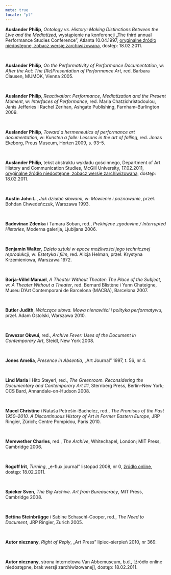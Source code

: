 ```yaml
---
meta: true
locale: "pl"
---
```


**Auslander Philip**, *Ontology vs. History: Making Distinctions Between the Live and the Mediatized*, wystąpienie na konferencji „The third annual Performance Studies Conference”, Atlanta 10.04.1997, [oryginalne źródło niedostępne, zobacz wersję zarchiwizowaną](https://web.archive.org/web/20110716135135/http://webcast.gatech.edu/papers/arch/Auslander.html), dostęp: 18.02.2011.

<br/>

**Auslander Philip**, *On the Performativity of Performance Documentation*, w: *After the Act: The (Re)Presentation of Performance Art*, red. Barbara Clausen, MUMOK, Vienna 2005.

<br/>

**Auslander Philip**, *Reactivation: Performance, Mediatization and the Present Moment*, w: *Interfaces of Performance*, red. Maria Chatzichristodoulou, Janis Jefferies i Rachel Zerihan, Ashgate Publishing, Farnham–Burlington 2009.

<br/>

**Auslander Philip**, *Toward a hermeneutics of performance art documentation*, w: *Kunsten a falle: Lessons in the art of falling*, red. Jonas Ekeborg, Preus Museum, Horten 2009, s. 93–5.

<br/>

**Auslander Philip**, tekst abstraktu wykładu gościnnego, Department of Art History and Communication Studies, McGill University, 17.02.2011, [oryginalne źródło niedostępne, zobacz wersję zarchiwizowaną](https://web.archive.org/web/20110325074631/http://www.mcgill.ca/ahcs/ahcsevents/speakerseries/#AUSLANDER), dostęp: 18.02.2011.

<br/>

**Austin John L.**, *Jak działać słowami*, w: *Mówienie i poznawanie*, przeł. Bohdan Chwedeńczuk, Warszawa 1993.

<br/>

**Badovinac Zdenka** i Tamara Soban, red., *Prekinjene zgodovine / Interrupted Histories*, Moderna galerija, Ljubljana 2006.

<br/>

**Benjamin Walter**, *Dzieło sztuki w epoce możliwości jego technicznej reprodukcji*, w: *Estetyka i film*, red. Alicja Helman, przeł. Krystyna Krzemieniowa, Warszawa 1972.

<br/>

**Borja-Villel Manuel**, *A Theater Without Theater: The Place of the Subject*, w: *A Theater Without a Theater*, red. Bernard Blistène i Yann Chateigne, Museu D’Art Contemporani de Barcelona (MACBA), Barcelona 2007.

<br/>

**Butler Judith**, *Walczące słowa. Mowa nienawiści i polityka performatywu*, przeł. Adam Ostolski, Warszawa 2010.

<br/>

**Enwezor Okwui**, red., *Archive Fever: Uses of the Document in Contemporary Art*, Steidl, New York 2008.

<br/>

**Jones Amelia**, *Presence in Absentia*, „Art Journal” 1997, t. 56, nr 4.

<br/>

**Lind Maria** i Hito Steyerl, red., *The Greenroom. Reconsidering the Documentary and Contemporary Art #1*, Sternberg Press, Berlin–New York; CCS Bard, Annandale-on-Hudson 2008.

<br/>

**Macel Christine** i Nataša Petrešin-Bachelez, red., *The Promises of the Past 1950–2010. A Discontinuous History of Art in Former Eastern Europe*, JRP Ringier, Zürich; Centre Pompidou, Paris 2010.

<br/>

**Merewether Charles**, red., *The Archive*, Whitechapel, London; MIT Press, Cambridge 2006.

<br/>

**Rogoff Irit**, *Turning*, „e-flux journal” listopad 2008, nr 0, [źródło online](https://www.e-flux.com/journal/00/68470/turning/), dostęp: 18.02.2011.

<br/>

**Spieker Sven**, *The Big Archive. Art from Bureaucracy*, MIT Press, Cambridge 2008.

<br/>

**Bettina Steinbrügge** i Sabine Schaschl-Cooper, red., *The Need to Document*, JRP Ringier, Zurich 2005.

<br/>

**Autor nieznany**, *Right of Reply*, „Art Press” lipiec–sierpień 2010, nr 369.

<br/>

**Autor nieznany**, strona internetowa Van Abbemuseum, b.d., [źródło online niedostępne, brak wersji zarchiwizowanej], dostęp: 18.02.2011.